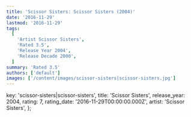 ```yaml
---
title: 'Scissor Sisters: Scissor Sisters (2004)'
date: '2016-11-29'
lastmod: '2016-11-29'
tags:
  [
    'Artist Scissor Sisters',
    'Rated 3.5',
    'Release Year 2004',
    'Release Decade 2000',
  ]
summary: 'Rated 3.5'
authors: ['default']
images: ['/content/images/scissor-sisters|scissor-sisters.jpg']
---
```


  key: 'scissor-sisters|scissor-sisters',
  title: 'Scissor Sisters',
  release_year: 2004,
  rating: 7,
  rating_date: '2016-11-29T00:00:00.000Z',
  artist: 'Scissor Sisters',
};

<MusicRating data={data} />
